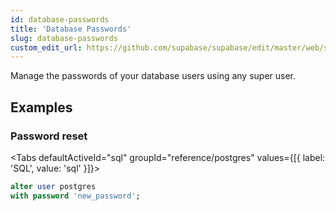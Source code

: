 ```yaml
---
id: database-passwords
title: 'Database Passwords'
slug: database-passwords
custom_edit_url: https://github.com/supabase/supabase/edit/master/web/spec/postgres.yml
---
```


Manage the passwords of your database users using any super user.

## Examples

### Password reset

<Tabs
  defaultActiveId="sql"
  groupId="reference/postgres"
  values={[{ label: 'SQL', value: 'sql' }]}>

<TabsPanel id="sql" label="sql">

```sql
alter user postgres
with password 'new_password';
```

</TabsPanel>

</Tabs>
